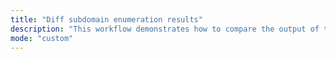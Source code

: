 ```yaml
---
title: "Diff subdomain enumeration results"
description: "This workflow demonstrates how to compare the output of the current run with previous runs. Use this pattern as a guide and customize it for your own workflow. For more information, refer to the documentation."
mode: "custom"
---
```



<WorkflowPage 
title="Diff subdomain enumeration results"
category="Utilities"
description="This workflow demonstrates how to compare the output of the current run with previous runs. Use this pattern as a guide and customize it for your own workflow. For more information, refer to the documentation."
createdOn="21 December, 2022"
author="trickest-mhmdiaa"
workflowUrl="https://editor.staging.trickest.io/preview?workflow_url=https://trickest-public-workflow.s3.eu-central-1.amazonaws.com/c4555252-31cb-47d0-8ac2-5ec46d470938.json"
id="c4555252-31cb-47d0-8ac2-5ec46d470938"
/>